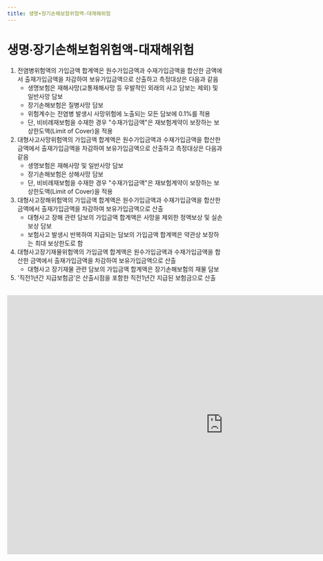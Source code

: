 ```yaml
---
title: 생명∙장기손해보험위험액-대재해위험
---
```

# 생명∙장기손해보험위험액-대재해위험

<Accordion multiple activeIndex={[]}>
<AccordionTab header="[작성 요령]">

1) 전염병위험액의 가입금액 합계액은 원수가입금액과 수재가입금액을 합산한 금액에서 출재가입금액을 차감하여 보유가입금액으로 산출하고 측정대상은 다음과 같음
   - 생명보험은 재해사망(교통재해사망 등 우발적인 외래의 사고 담보는 제외) 및 일반사망 담보
   - 장기손해보험은 질병사망 담보
   - 위험계수는 전염병 발생시 사망위험에 노출되는 모든 담보에 0.1%를 적용
   - 단, 비비례재보험을 수재한 경우 "수재가입금액"은 재보험계약이 보장하는 보상한도액(Limit of Cover)을 적용
2) 대형사고사망위험액의 가입금액 합계액은 원수가입금액과 수재가입금액을 합산한 금액에서 출재가입금액을 차감하여 보유가입금액으로 산출하고 측정대상은 다음과 같음
   - 생명보험은 재해사망 및 일반사망 담보
   - 장기손해보험은 상해사망 담보
   - 단, 비비례재보험을 수재한 경우 "수재가입금액"은 재보험계약이 보장하는 보상한도액(Limit of Cover)을 적용
3) 대형사고장해위험액의 가입금액 합계액은 원수가입금액과 수재가입금액을 합산한 금액에서 출재가입금액을 차감하여 보유가입금액으로 산출
   - 대형사고 장해 관련 담보의 가입금액 합계액은 사망을 제외한 정액보상 및 실손보상 담보
   - 보험사고 발생시 반복하여 지급되는 담보의 가입금액 합계액은 약관상 보장하는 최대 보상한도로 함
4) 대형사고장기재물위험액의 가입금액 합계액은 원수가입금액과 수재가입금액을 합산한 금액에서 출재가입금액을 차감하여 보유가입금액으로 산출
   - 대형사고 장기재물 관련 담보의 가입금액 합계액은 장기손해보험의 재물 담보
5) '직전1년간 지급보험금'은 산출시점을 포함한 직전1년간 지급된 보험금으로 산출

</AccordionTab>
</Accordion>

<br/>

<iframe width="1000" height="600" frameborder="0" scrolling="no"
src="https://onedrive.live.com/embed?resid=AB5F66CE0CF8D024%2116554&authkey=%21ACzRWZavyE-79hc&em=2
&wdAllowInteractivity=False&ActiveCell='3-2'!F10&Item='3-2'!A7:R23
&wdHideGridlines=True
&wdDownloadButton=False
&waccluster=PSG3">
</iframe>
